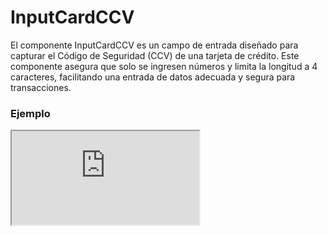 
# InputCardCCV

El componente InputCardCCV es un campo de entrada diseñado para capturar el Código de Seguridad (CCV) de una tarjeta de crédito. Este componente asegura que solo se ingresen números y limita la longitud a 4 caracteres, facilitando una entrada de datos adecuada y segura para transacciones.

### Ejemplo

<Iframe src="https://fenextjs-component-storybook.vercel.app/iframe.html?args=&id=component-input-card-ccv--index&viewMode=story" />

### Importacion

Para importar el componente InputCardCCV, se puede hacer desde fenextjs

```tsx copy
import { InputCardCCV } from "fenextjs";
```

### Parametros

| Parametro | Tipo | Requerido | Default | Descripcion |
| --------- | ---- | --------- | ------- | ----------- |
| placeholder | string | no | 'XXX' | Texto que se muestra como marcador de posición en el campo de entrada. |
| disabled | boolean | no | false | Indica si el campo de entrada está deshabilitado. |
| required | boolean | no | false | Indica si el campo de entrada es obligatorio. |
| optional | boolean | no | false | Indica si el campo de entrada es opcional. |
| onChange | function | no | undefined | Función que se ejecuta al cambiar el valor del campo de entrada. |
| maxLength | number | no | 4 | Longitud máxima permitida para la entrada, en este caso 4 caracteres. Se establece directamente en el componente. |
| regExpReplace | string | no | '' | Cadena utilizada para reemplazar los valores no deseados. Se establece directamente en el componente. |
| regExp | RegExp | no | /[^0-9]/g | Expresión regular que se utiliza para validar la entrada, permitiendo solo números. Se establece directamente en el componente. |
| inputMode | string | no | 'numeric' | Modo de entrada para facilitar el ingreso de datos numéricos en dispositivos móviles. Se establece directamente en el componente. |
| type | string | no | 'number' | Tipo de entrada del campo, que se establece como número. Se establece directamente en el componente. |

### Storybook

Para ver el storybook del componente lo puede hacer con este [link](https://fenextjs-component-storybook.vercel.app/?path=/story/component-input-card-ccv--index)

### Usos

- Básico

```tsx copy
<InputCardCCV />
```

- InputCardCCV con texto de marcador de posición personalizado

```tsx copy
<InputCardCCV placeholder="Ingresa tu CCV" />
```

- InputCardCCV deshabilitado

```tsx copy
<InputCardCCV disabled={true} />
```

- InputCardCCV con función personalizada

```tsx copy
<InputCardCCV onChange={(e) => console.log(e.target.value)} />
```

